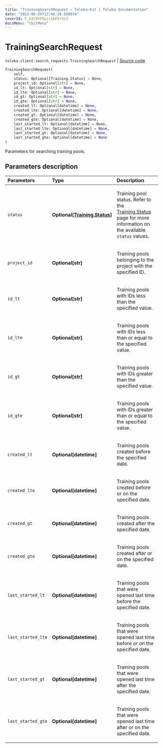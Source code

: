 ```yaml
---
title: "TrainingSearchRequest — Toloka-Kit | Toloka documentation"
date: "2023-06-20T13:46:38.550074"
coverId: F_bIcOYF9yjrxkPZrXc3
docsMenu: "tkitMenu"
---
```


# TrainingSearchRequest

`toloka.client.search_requests.TrainingSearchRequest` | [Source code](https://github.com/Toloka/toloka-kit/blob/v1.2.0/src/client/search_requests.py#L274)

```python
TrainingSearchRequest(
    self,
    status: Optional[Training.Status] = None,
    project_id: Optional[str] = None,
    id_lt: Optional[str] = None,
    id_lte: Optional[str] = None,
    id_gt: Optional[str] = None,
    id_gte: Optional[str] = None,
    created_lt: Optional[datetime] = None,
    created_lte: Optional[datetime] = None,
    created_gt: Optional[datetime] = None,
    created_gte: Optional[datetime] = None,
    last_started_lt: Optional[datetime] = None,
    last_started_lte: Optional[datetime] = None,
    last_started_gt: Optional[datetime] = None,
    last_started_gte: Optional[datetime] = None
)
```

Parameters for searching training pools.

## Parameters description

| Parameters | Type | Description |
| :----------| :----| :-----------|
`status`|**Optional\[[Training.Status](/docs/toloka-kit/reference/toloka.client.training.Training.Status)\]**|<p>Training pool status. Refer to the [Training.Status](/docs/toloka-kit/reference/toloka.client.training.Training.Status) page for more information on the available `status` values.</p>
`project_id`|**Optional\[str\]**|<p>Training pools belonging to the project with the specified ID.</p>
`id_lt`|**Optional\[str\]**|<p>Training pools with IDs less than the specified value.</p>
`id_lte`|**Optional\[str\]**|<p>Training pools with IDs less than or equal to the specified value.</p>
`id_gt`|**Optional\[str\]**|<p>Training pools with IDs greater than the specified value.</p>
`id_gte`|**Optional\[str\]**|<p>Training pools with IDs greater than or equal to the specified value.</p>
`created_lt`|**Optional\[datetime\]**|<p>Training pools created before the specified date.</p>
`created_lte`|**Optional\[datetime\]**|<p>Training pools created before or on the specified date.</p>
`created_gt`|**Optional\[datetime\]**|<p>Training pools created after the specified date.</p>
`created_gte`|**Optional\[datetime\]**|<p>Training pools created after or on the specified date.</p>
`last_started_lt`|**Optional\[datetime\]**|<p>Training pools that were opened last time before the specified date.</p>
`last_started_lte`|**Optional\[datetime\]**|<p>Training pools that were opened last time before or on the specified date.</p>
`last_started_gt`|**Optional\[datetime\]**|<p>Training pools that were opened last time after the specified date.</p>
`last_started_gte`|**Optional\[datetime\]**|<p>Training pools that were opened last time after or on the specified date.</p>